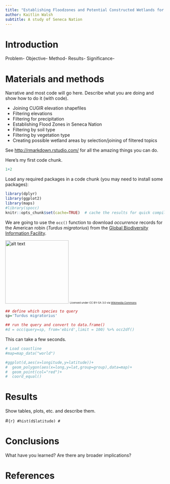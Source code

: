 ```yaml
---
title: "Establishing Floodzones and Potential Constructed Wetlands for Wastewater Management"
author: Kaitlin Walsh
subtitle: A study of Seneca Nation
---
```


# Introduction
Problem-
Objective-
Method-
Results-
Significance-



# Materials and methods

Narrative and most code will go here.  Describe what you are doing and show how to do it (with code).



* Joining CUGIR elevation shapefiles
* Filtering elevations
* Filtering for precipitation
* Establishing Flood Zones in Seneca Nation
* Filtering by soil type
* Filtering by vegetation type
* Creating possible wetland areas by selection/joining of filtered topics 



See [http://rmarkdown.rstudio.com/](http://rmarkdown.rstudio.com/) for all the amazing things you can do.


Here's my first code chunk.
```r
1+2
```

Load any required packages in a code chunk (you may need to install some packages):

```r
library(dplyr)
library(ggplot2)
library(maps)
#library(spocc)
knitr::opts_chunk$set(cache=TRUE)  # cache the results for quick compiling
```


We are going to use the `occ()` function to download _occurrence_ records for the American robin (_Turdus migratorius_) from the [Global Biodiversity Information Facility](gbif.org).

<img src="https://upload.wikimedia.org/wikipedia/commons/b/b8/Turdus-migratorius-002.jpg" alt="alt text" width="200">
<small><small><small>Licensed under CC BY-SA 3.0 via [Wikimedia Commons](https://commons.wikimedia.org/wiki/File:Turdus-migratorius-002.jpg#/media/File:Turdus-migratorius-002.jpg)</small></small></small>

```r
## define which species to query
sp='Turdus migratorius'

## run the query and convert to data.frame()
#d = occ(query=sp, from='ebird',limit = 100) %>% occ2df()
```
This can take a few seconds.

```r
# Load coastline
#map=map_data("world")

#ggplot(d,aes(x=longitude,y=latitude))+
#  geom_polygon(aes(x=long,y=lat,group=group),data=map)+
#  geom_point(col="red")+
#  coord_equal()
```


# Results

Show tables, plots, etc. and describe them.

#```{r}
#hist(d$latitude)
#```

# Conclusions

What have you learned?  Are there any broader implications?

# References

